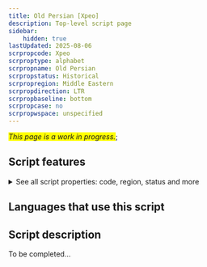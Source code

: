 ```yaml
---
title: Old Persian [Xpeo]
description: Top-level script page
sidebar:
    hidden: true
lastUpdated: 2025-08-06
scrpropcode: Xpeo
scrproptype: alphabet
scrpropname: Old Persian
scrpropstatus: Historical
scrpropregion: Middle Eastern
scrpropdirection: LTR
scrpropbaseline: bottom
scrpropcase: no
scrpropwspace: unspecified
---
```


<span style='background-color:yellow'>_This page is a work in progress._</span>;


## Script features

<details>
<summary> See all script properties: code, region, status and more</summary>
<ScriptInfo />
</details>

## Languages that use this script

<WsList script='Xpeo' wsMax='5' />

## Script description

To be completed...

